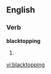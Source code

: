 ==English==

===Verb===
'''blacktopping'''

# {{third-person singular of|[[blacktop]]}}

[[vi:blacktopping]]